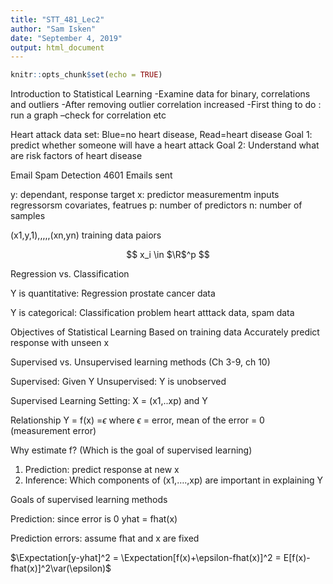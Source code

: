 ```yaml
---
title: "STT_481_Lec2"
author: "Sam Isken"
date: "September 4, 2019"
output: html_document
---
```


```r
knitr::opts_chunk$set(echo = TRUE)
```

Introduction to Statistical Learning 
-Examine data for binary, correlations and outliers 
-After removing outlier correlation increased 
-First thing to do : run a graph
--check for correlation etc 

Heart attack data set: Blue=no heart disease, Read=heart disease
Goal 1: predict whether someone will have a heart attack 
Goal 2: Understand what are risk factors of heart disease 

Email Spam Detection
4601 Emails sent 

y: dependant, response target 
x: predictor measurementm inputs regressorsm covariates, featrues 
p: number of predictors 
n: number of samples 

(x1,y,1),,,,,(xn,yn) training data paiors 

$$ x_i \in $\R$^p $$

Regression vs. Classification 

Y is quantitative: Regression 
prostate cancer data 

Y is categorical: Classification problem 
heart atttack data, spam data 

Objectives of Statistical Learning 
Based on training data 
Accurately predict response with unseen x 

Supervised vs. Unsupervised learning methods (Ch 3-9, ch 10)

Supervised: Given Y 
Unsupervised: Y is unobserved 

Supervised Learning 
Setting: X = (x1,..xp) and Y 

Relationship Y = f(x) =$\epsilon$
where $\epsilon$ = error, mean of the error = 0 (measurement error) 

Why estimate f? (Which is the goal of supervised learning)

1. Prediction: predict response at new x 
2. Inference: Which components of (x1,....,xp) are important in explaining Y 

Goals of supervised learning methods 

Prediction: since error is 0 
yhat = fhat(x)

Prediction errors: assume fhat and x are fixed 

$\Expectation[y-yhat]^2 = \Expectation[f(x)+\epsilon-fhat(x)]^2 = E[f(x)-fhat(x)]^2\var(\epsilon)$

 
